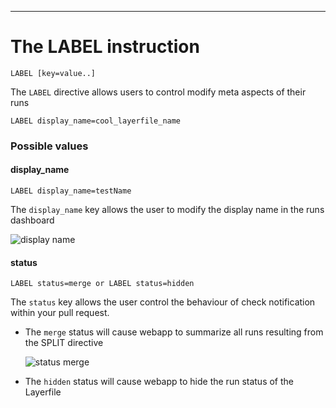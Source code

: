 ---

<div className="section-spacing"></div>

# The LABEL instruction

`LABEL [key=value..]`

The `LABEL` directive allows users to control modify meta aspects of their runs

```Layerfile
LABEL display_name=cool_layerfile_name
```

<div className="section-spacing"></div>

### Possible values

#### display_name

`LABEL display_name=testName`

The `display_name` key allows the user to modify the display name in the runs dashboard 

![display name](/docs/resources/display_name.png)

<div className="section-spacing"></div>

#### status

`LABEL status=merge or LABEL status=hidden`

The `status` key allows the user control the behaviour of check notification within
your pull request. 

- The `merge` status will cause webapp to summarize all runs resulting from the SPLIT directive

  ![status merge](/docs/resources/checks_merged.png)

- The `hidden` status will cause webapp to hide the run status of the Layerfile

<div className="section-spacing"></div>